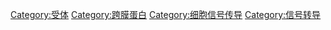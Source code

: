 {{Commonscat|Transmembrane receptors}}

[[Category:受体|Category:受体]]
[[Category:跨膜蛋白|Category:跨膜蛋白]]
[[Category:细胞信号传导|Category:细胞信号传导]]
[[Category:信号转导|Category:信号转导]]